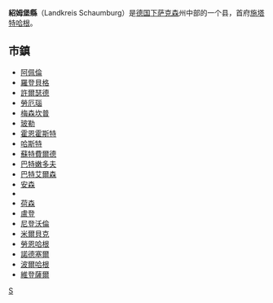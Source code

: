 {{德国县级行政单位
| 县徽图 = Image:Wappen Landkreis Schaumburg.svg
| 在德国内的位置图 = Image:Lage des Landkreises Schaumburg in Deutschland.GIF
| 所属联邦州 = 下萨克森
| 所属行政区 = 
| 首府 = 施塔特哈根
| 面积 = 675.57
| 人口 = 156,206
| 统计时间 = 2015年12月31日
| 人口密度 = 231
| 汽车牌号 = SHG, RI
| 下设城镇 = 7個市、31个鎮
| 政府地址 = Jahnstraße 20<br />31655 Stadthagen
| 政府网站 = www.schaumburg.de
| 在州内的位置图 = Image:Lower saxony shg.png
|}}

'''紹姆堡縣'''（Landkreis Schaumburg）是[[德国|德国]][[下萨克森|下萨克森]]州中部的一个县，首府[[施塔特哈根|施塔特哈根]]。

== 市鎮 ==
* [[阿佩倫|阿佩倫]]
* [[羅登貝格|羅登貝格]]
* [[許爾瑟德|許爾瑟德]]
* [[勞厄瑙|勞厄瑙]]
* [[梅森坎普|梅森坎普]]
* [[玻勒|玻勒]]
* [[霍恩霍斯特|霍恩霍斯特]]
* [[哈斯特|哈斯特]]
* [[蘇特費爾德|蘇特費爾德]]
* [[巴特嫩多夫|巴特嫩多夫]]
* [[巴特艾爾森|巴特艾爾森]]
* [[安森|安森]]
* {{le|布希霍爾茨 (紹姆堡)|Buchholz, Schaumburg|布希霍爾茨}}
* [[荷森|荷森]]
* [[盧登|盧登]]
* [[尼登沃倫|尼登沃倫]]
* [[米爾貝克|米爾貝克]]
* [[勞恩哈根|勞恩哈根]]
* [[諾德塞爾|諾德塞爾]]
* [[波爾哈根|波爾哈根]]
* [[維登薩爾|維登薩爾]]

{{下萨克森州行政区划}}
{{Authority control}}

[[Category:下萨克森州|S]]